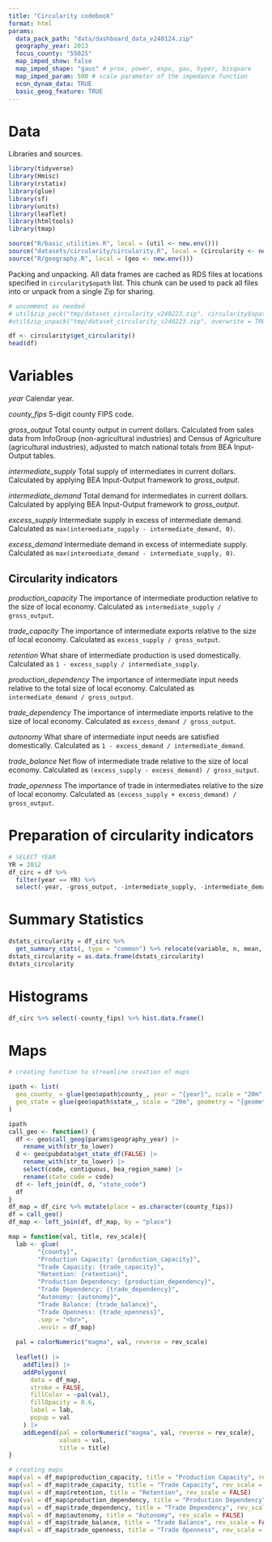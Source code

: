 ```yaml
---
title: "Circularity codebook"
format: html
params:
  data_pack_path: "data/dashboard_data_v240124.zip"
  geography_year: 2013
  focus_county: "55025"
  map_imped_show: false
  map_imped_shape: "gaus" # prox, power, expo, gau, hyper, bisquare
  map_imped_param: 500 # scale parameter of the impedance function
  econ_dynam_data: TRUE
  basic_geog_feature: TRUE
---
```


# Data

Libraries and sources.

```r
library(tidyverse)
library(Hmisc)
library(rstatix)
library(glue)
library(sf)
library(units)
library(leaflet)
library(htmltools)
library(tmap)

source("R/basic_utilities.R", local = (util <- new.env()))
source("datasets/circularity/circularity.R", local = (circularity <- new.env()))
source("R/geography.R", local = (geo <- new.env()))
```


Packing and unpacking.
All data frames are cached as RDS files at locations specified in `circularity$opath` list.
This chunk can be used to pack all files into or unpack from a single Zip for sharing.

```r
# uncomment as needed
# util$zip_pack("tmp/dataset_circularity_v240223.zip", circularity$opath)
#util$zip_unpack("tmp/dataset_circularity_v240223.zip", overwrite = TRUE)
```

```r
df <- circularity$get_circularity()
head(df)
```


# Variables

*year* Calendar year.

*county_fips* 5-digit county FIPS code.

*gross_output* Total county output in current dollars.
Calculated from sales data from InfoGroup (non-agricultural industries) and Census of Agriculture (agricultural industries), adjusted to match national totals from BEA Input-Output tables.

*intermediate_supply* Total supply of intermediates in current dollars.
Calculated by applying BEA Input-Output framework to *gross_output*.

*intermediate_demand* Total demand for intermediates in current dollars.
Calculated by applying BEA Input-Output framework to *gross_output*.

*excess_supply* Intermediate supply in excess of intermediate demand.
Calculated as `max(intermediate_supply - intermediate_demand, 0)`.

*excess_demand* Intermediate demand in excess of intermediate supply.
Calculated as `max(intermediate_demand - intermediate_supply, 0)`.

## Circularity indicators

*production_capacity* The importance of intermediate production relative to the size of local economy.
Calculated as `intermediate_supply / gross_output`.

*trade_capacity* The importance of intermediate exports relative to the size of local economy.
Calculated as `excess_supply / gross_output`.

*retention* What share of intermediate production is used domestically.
Calculated as `1 - excess_supply / intermediate_supply`.

*production_dependency* The importance of intermediate input needs relative to the total size of local economy.
Calculated as `intermediate_demand / gross_output`.

*trade_dependency* The importance of intermediate imports relative to the size of local economy.
Calculated as `excess_demand / gross_output`.

*autonomy* What share of intermediate input needs are satisfied domestically.
Calculated as `1 - excess_demand / intermediate_demand`.

*trade_balance* Net flow of intermediate trade relative to the size of local economy.
Calculated as `(excess_supply - excess_demand) / gross_output`.

*trade_openness* The importance of trade in intermediates relative to the size of local economy.
Calculated as `(excess_supply + excess_demand) / gross_output`.


# Preparation of circularity indicators

```r
# SELECT YEAR
YR = 2012
df_circ = df %>%  
  filter(year == YR) %>%
  select(-year, -gross_output, -intermediate_supply, -intermediate_demand, -excess_supply, -excess_demand)
```


# Summary Statistics

```r
dstats_circularity = df_circ %>% 
  get_summary_stats(, type = "common") %>% relocate(variable, n, mean, median, min, max)
dstats_circularity = as.data.frame(dstats_circularity)
dstats_circularity
```

# Histograms

```r
df_circ %>% select(-county_fips) %>% hist.data.frame()

```

# Maps

```r
# creating function to streamline creation of maps

ipath <- list(
  geo_county_ = glue(geo$opath$county_, year = "{year}", scale = "20m", geometry = TRUE),
  geo_state = glue(geo$opath$state_, scale = "20m", geometry = "{geometry}")
)

ipath
call_geo <- function() {
  df <- geo$call_geog(params$geography_year) |>
    rename_with(str_to_lower)
  d <- geo$pubdata$get_state_df(FALSE) |>
    rename_with(str_to_lower) |>
    select(code, contiguous, bea_region_name) |>
    rename(state_code = code)
  df <- left_join(df, d, "state_code")
  df
}
df_map = df_circ %>% mutate(place = as.character(county_fips))
df = call_geo()
df_map <- left_join(df, df_map, by = "place")

map = function(val, title, rev_scale){
  lab <- glue(
        "{county}",
        "Production Capacity: {production_capacity}", 
        "Trade Capacity: {trade_capacity}", 
        "Retention: {retention}", 
        "Production Dependency: {production_dependency}", 
        "Trade Dependency: {trade_dependency}", 
        "Autonomy: {autonomy}", 
        "Trade Balance: {trade_balance}", 
        "Trade Openness: {trade_openness}",
        .sep = "<br>",
        .envir = df_map)
  
  pal = colorNumeric("magma", val, reverse = rev_scale)
  
  leaflet() |>
    addTiles() |>
    addPolygons(
      data = df_map,
      stroke = FALSE,
      fillColor = ~pal(val),
      fillOpacity = 0.6,
      label = lab,
      popup = val
    ) |>
    addLegend(pal = colorNumeric("magma", val, reverse = rev_scale), 
              values = val, 
              title = title)
}
```

```r
# creating maps
map(val = df_map$production_capacity, title = "Production Capacity", rev_scale = FALSE)
map(val = df_map$trade_capacity, title = "Trade Capacity", rev_scale = FALSE)
map(val = df_map$retention, title = "Retention", rev_scale = FALSE)
map(val = df_map$production_dependency, title = "Production Dependency", rev_scale = FALSE)
map(val = df_map$trade_dependency, title = "Trade Dependency", rev_scale = FALSE)
map(val = df_map$autonomy, title = "Autonomy", rev_scale = FALSE)
map(val = df_map$trade_balance, title = "Trade Balance", rev_scale = FALSE)
map(val = df_map$trade_openness, title = "Trade Openness", rev_scale = FALSE)
```







